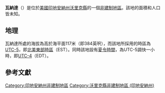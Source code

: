 {{noteTA
|G1=USState
|G2=地名
|G3=Unit
}}
{{Infobox settlement
|official_name            = 瓦納達
|native_name = Vanada
|settlement_type          = [[非建制地區|非建制地區]]
|image_skyline            = 
|imagesize                = 
|image_map                = 
|mapsize                  = 
|pushpin_map              = USA Indiana
|pushpin_label            = 瓦納達
|pushpin_label_position   = top
|pushpin_map_caption      = 瓦納達在印地安納州的位置
|subdivision_type         = [[世界政區索引|國家]]
|subdivision_type1        = [[美国州份|州份]]
|subdivision_type2        = [[印地安納州行政区划|縣]]
|subdivision_name         = [[美国|美国]]
|subdivision_name1        = [[印地安納州|印地安納州]]
|subdivision_name2        = [[沃里克縣_(印地安納州)|沃里克縣]]
|elevation_ft             = 384
|elevation_m              = 117
|area_total_km2           = 
|area_total_sq_mi         = 
|area_land_km2            = 
|area_land_sq_mi          = 
|area_water_km2           = 
|area_water_sq_mi         = 
|population_as_of         = 2010
|population_footnotes     = 
|population_total         = 
|population_metro         = 
|population_density_km2   = auto
|population_density_sq_mi = auto
|timezone                 = [[北美东部时区|北美东部时区]]
|utc_offset               = -5
|coordinates              = {{coord|37|55|56|N|87|21|52|W|display=inline,title}}
| coor_pinpoint           = 
| coordinates_footnotes   = 
|timezone_DST             = EDT
|utc_offset_DST           = -4
|postal_code_type         = [[美國郵區編號|郵區編號]]
|postal_code              = 47630
|area_code                = {{link-en|电话区号812|Area code 812|812}}
|blank_name = [[地名信息系统|GNIS ID]]
|blank_info = 445220<ref name="GNIS">{{cite gnis|445220|Vanada}}</ref>
}}
'''瓦納達'''（{{lang-en|Vanada}}）是位於[[美國|美國]][[印地安納州|印地安納州]][[沃里克縣_(印地安納州)|沃里克縣]]的一個[[非建制地區|非建制地區]]。該地的面積和人口皆未知。

== 地理 ==
瓦納達所處的海拔為高於海平面117米（即384英呎），而該地所採用的時區為[[UTC-5|UTC-5]]，即[[北美東部時區|北美東部時區]]（EST）。同時該地設有[[夏令時間|夏令時間]]，為UTC-5調快一小時，即[[UTC-4|UTC-4]]（EDT）。

== 參考文獻 ==
{{reflist}}

{{沃里克縣 (印地安納州)}}

{{DEFAULTSORT:Vanada}}
[[Category:印地安納州非建制地區|Category:印地安納州非建制地區]]
[[Category:沃里克縣非建制地區_(印地安納州)|Category:沃里克縣非建制地區 (印地安納州)]]

{{Indiana-geo-stub}}